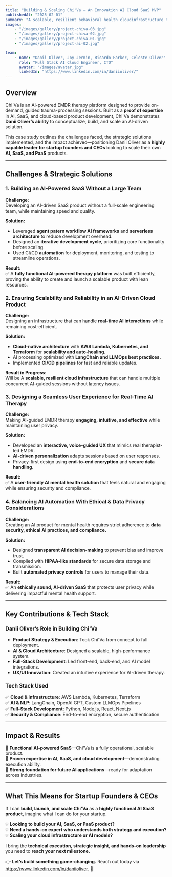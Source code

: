 ```yaml
---
title: "Building & Scaling Chi'Va – An Innovation AI Cloud SaaS MVP"
publishedAt: "2025-02-01"
summary: "A scalable, resilient behavioral health cloudinfrastructure that can handle multiple concurrent AI-guided sessions without latency issues."
images:
    - "/images/gallery/project-chiva-03.jpg"
    - "/images/gallery/project-chiva-02.jpg"
    - "/images/gallery/project-chiva-01.jpg"
    - "/images/gallery/project-ai-02.jpg"

team:
    - name: "Danii Oliver, Joy Jermin, Ricardo Parker, Celeste Oliver"
      role: "Full Stack AI Cloud Engineer, CTO"
      avatar: "/images/avatar.jpg"
      linkedIn: "https://www.linkedin.com/in/daniioliver/"
---
```


## **Overview**

Chi'Va is an AI-powered EMDR therapy platform designed to provide on-demand, guided trauma-processing sessions. Built as a **proof of expertise** in AI, SaaS, and cloud-based product development, Chi'Va demonstrates **Danii Oliver’s ability** to conceptualize, build, and scale an AI-driven solution.

This case study outlines the challenges faced, the strategic solutions implemented, and the impact achieved—positioning Danii Oliver as a **highly capable leader for startup founders and CEOs** looking to scale their own **AI, SaaS, and PaaS** products.

---

## **Challenges & Strategic Solutions**

### **1. Building an AI-Powered SaaS Without a Large Team**

**Challenge:**  
Developing an AI-driven SaaS product without a full-scale engineering team, while maintaining speed and quality.

**Solution:**

-   Leveraged **agent patern workflow AI frameworks** and **serverless architecture** to reduce development overhead.
-   Designed an **iterative development cycle**, prioritizing core functionality before scaling.
-   Used CI/CD **automation** for deployment, monitoring, and testing to streamline operations.

**Result:**  
✅ A **fully functional AI-powered therapy platform** was built efficiently, proving the ability to create and launch a scalable product with lean resources.

### **2. Ensuring Scalability and Reliability in an AI-Driven Cloud Product**

**Challenge:**  
Designing an infrastructure that can handle **real-time AI interactions** while remaining cost-efficient.

**Solution:**

-   **Cloud-native architecture** with **AWS Lambda, Kubernetes, and Terraform** for **scalability and auto-healing.**
-   AI processing optimized with **LangChain and LLMOps best practices.**
-   Implemented **CI/CD pipelines** for fast and reliable updates.

**Result in Progress:**  
Will be A **scalable, resilient cloud infrastructure** that can handle multiple concurrent AI-guided sessions without latency issues.

### **3. Designing a Seamless User Experience for Real-Time AI Therapy**

**Challenge:**  
Making AI-guided EMDR therapy **engaging, intuitive, and effective** while maintaining user privacy.

**Solution:**

-   Developed an **interactive, voice-guided UX** that mimics real therapist-led EMDR.
-   **AI-driven personalization** adapts sessions based on user responses.
-   Privacy-first design using **end-to-end encryption** and **secure data handling.**

**Result:**  
✅ A **user-friendly AI mental health solution** that feels natural and engaging while ensuring security and compliance.

### **4. Balancing AI Automation With Ethical & Data Privacy Considerations**

**Challenge:**  
Creating an AI product for mental health requires strict adherence to **data security, ethical AI practices, and compliance.**

**Solution:**

-   Designed **transparent AI decision-making** to prevent bias and improve trust.
-   Complied with **HIPAA-like standards** for secure data storage and transmission.
-   Built **automated privacy controls** for users to manage their data.

**Result:**  
✅ An **ethically sound, AI-driven SaaS** that protects user privacy while delivering impactful mental health support.

---

## **Key Contributions & Tech Stack**

### **Danii Oliver’s Role in Building Chi'Va**

-   **Product Strategy & Execution**: Took Chi'Va from concept to full deployment.
-   **AI & Cloud Architecture**: Designed a scalable, high-performance system.
-   **Full-Stack Development**: Led front-end, back-end, and AI model integrations.
-   **UX/UI Innovation**: Created an intuitive experience for AI-driven therapy.

### **Tech Stack Used**

✅ **Cloud & Infrastructure**: AWS Lambda, Kubernetes, Terraform  
✅ **AI & NLP**: LangChain, OpenAI GPT, Custom LLMOps Pipelines  
✅ **Full-Stack Development**: Python, Node.js, React, Next.js  
✅ **Security & Compliance**: End-to-end encryption, secure authentication

---

## **Impact & Results**

🚀 **Functional AI-powered SaaS**—Chi'Va is a fully operational, scalable product.  
🚀 **Proven expertise in AI, SaaS, and cloud development**—demonstrating execution ability.  
🚀 **Strong foundation for future AI applications**—ready for adaptation across industries.

---

## **What This Means for Startup Founders & CEOs**

If I can **build, launch, and scale Chi'Va** as a **highly functional AI SaaS product**, imagine what I can do for your startup.

💡 **Looking to build your AI, SaaS, or PaaS product?**  
💡 **Need a hands-on expert who understands both strategy and execution?**  
💡 **Scaling your cloud infrastructure or AI models?**

I bring the **technical execution, strategic insight, and hands-on leadership** you need to **reach your next milestone.**

👉 **Let’s build something game-changing.** Reach out today via https://www.linkedin.com/in/daniioliver. 🚀
